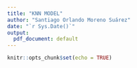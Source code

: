```yaml
---
title: "KNN MODEL"
author: "Santiago Orlando Moreno Suárez"
date: "`r Sys.Date()`"
output:
  pdf_document: default
---
```


```r
knitr::opts_chunk$set(echo = TRUE)
```


